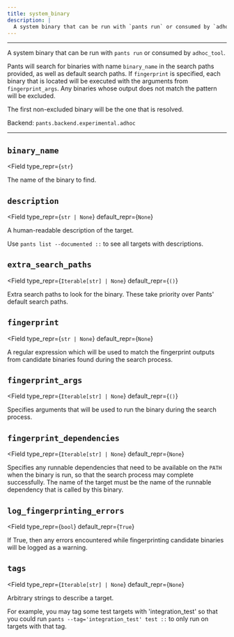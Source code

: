 ```yaml
---
title: system_binary
description: |
  A system binary that can be run with `pants run` or consumed by `adhoc_tool`.
---
```



---

A system binary that can be run with `pants run` or consumed by `adhoc_tool`.

Pants will search for binaries with name `binary_name` in the search paths provided, as well as default search paths. If `fingerprint` is specified, each binary that is located will be executed with the arguments from `fingerprint_args`. Any binaries whose output does not match the pattern will be excluded.

The first non-excluded binary will be the one that is resolved.

Backend: <span className="color--primary">`pants.backend.experimental.adhoc`</span>

---

<span className={styles.options}>

## `binary_name`

<Field
    type_repr={`str`}
>

The name of the binary to find.

</Field>

## `description`

<Field
    type_repr={`str | None`}
    default_repr={`None`}
>

A human-readable description of the target.

Use `pants list --documented ::` to see all targets with descriptions.

</Field>

## `extra_search_paths`

<Field
    type_repr={`Iterable[str] | None`}
    default_repr={`()`}
>

Extra search paths to look for the binary. These take priority over Pants&#x27; default search paths.

</Field>

## `fingerprint`

<Field
    type_repr={`str | None`}
    default_repr={`None`}
>

A regular expression which will be used to match the fingerprint outputs from candidate binaries found during the search process.

</Field>

## `fingerprint_args`

<Field
    type_repr={`Iterable[str] | None`}
    default_repr={`()`}
>

Specifies arguments that will be used to run the binary during the search process.

</Field>

## `fingerprint_dependencies`

<Field
    type_repr={`Iterable[str] | None`}
    default_repr={`None`}
>

Specifies any runnable dependencies that need to be available on the `PATH` when the binary is run, so that the search process may complete successfully. The name of the target must be the name of the runnable dependency that is called by this binary.

</Field>

## `log_fingerprinting_errors`

<Field
    type_repr={`bool`}
    default_repr={`True`}
>

If True, then any errors encountered while fingerprinting candidate binaries will be logged as a warning.

</Field>

## `tags`

<Field
    type_repr={`Iterable[str] | None`}
    default_repr={`None`}
>

Arbitrary strings to describe a target.

For example, you may tag some test targets with &#x27;integration_test&#x27; so that you could run `pants --tag='integration_test' test ::` to only run on targets with that tag.

</Field>

</span>
